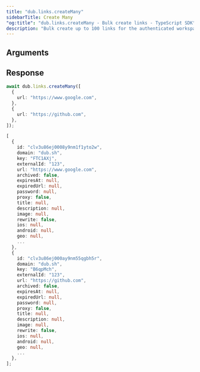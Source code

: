 ```yaml
---
title: "dub.links.createMany"
sidebarTitle: Create Many
"og:title": "dub.links.createMany - Bulk create links - TypeScript SDK"
description: "Bulk create up to 100 links for the authenticated workspace."
---
```



## Arguments

<LinkArguments />

## Response

<LinkResponse />

<RequestExample>

```ts
await dub.links.createMany([
  {
    url: "https://www.google.com",
  },
  {
    url: "https://github.com",
  },
]);
```

</RequestExample>

<ResponseExample>

```ts
[
  {
    id: "clv3u86ej0008y9nm1f1yto2w",
    domain: "dub.sh",
    key: "FTC1AXj",
    externalId: "123",
    url: "https://www.google.com",
    archived: false,
    expiresAt: null,
    expiredUrl: null,
    password: null,
    proxy: false,
    title: null,
    description: null,
    image: null,
    rewrite: false,
    ios: null,
    android: null,
    geo: null,
    ...
  },
  {
    id: "clv3u86ej000ay9nm55qgbh5r",
    domain: "dub.sh",
    key: "B6qpMch",
    externalId: "123",
    url: "https://github.com",
    archived: false,
    expiresAt: null,
    expiredUrl: null,
    password: null,
    proxy: false,
    title: null,
    description: null,
    image: null,
    rewrite: false,
    ios: null,
    android: null,
    geo: null,
    ...
  },
];
```

</ResponseExample>
